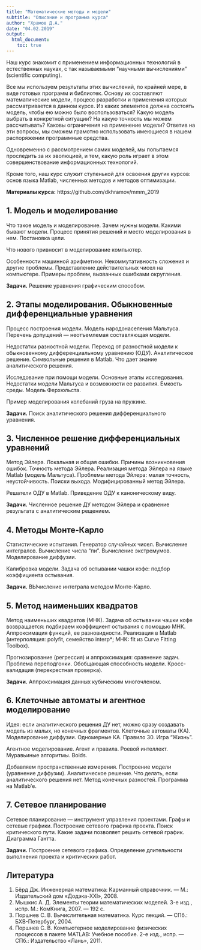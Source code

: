 ```yaml
---
title: "Математические методы и модели"
subtitle: "Описание и программа курса"
author: "Храмов Д.А."
date: "04.02.2019"
output: 
  html_document:
    toc: true
---
```


Наш курс знакомит с применением информационных технологий в естественных науках, с так называемыми "научными вычислениями" (scientific computing).

Все мы используем результаты этих вычислений, по крайней мере, в виде готовых программ и библиотек. Основу их составляют математические модели, процесс разработки и применения которых рассматривается в данном курсе. Из каких элементов должна состоять модель, чтобы ею можно было воспользоваться? Какую модель выбрать в конкретной ситуации? На какую точность мы можем рассчитывать? Каковы ограничения на применение модели? Ответив на эти вопросы, мы сможем грамотно использовать имеющиеся в нашем распоряжении программные средства.

Одновременно с рассмотрением самих моделей, мы попытаемся проследить за их эволюцией, и тем, какую роль играет в этом совершенствование информационных технологий.

Кроме того, наш курс служит ступенькой для освоения других курсов: основ языка Matlab, численных методов и методов оптимизации.

**Материалы курса:** https://github.com/dkhramov/mmm_2019


## 1. Модель и моделирование

Что такое модель и моделирование. Зачем нужны модели. Какими бывают модели. 
Процесс принятия решений и место моделирования в нем. Постановка цели.

Что нового привносит в моделирование компьютер.

Особенности машинной арифметики. Некоммутативность сложения и другие проблемы. Представление действительных чисел на компьютере. Примеры проблем, вызванных ошибками округления.

**Задачи.** Решение уравнения графическим способом.


## 2. Этапы моделирования. Обыкновенные дифференциальные уравнения

Процесс построения модели. Модель народонаселения Мальтуса. Перечень допущений — неотъемлемая составляющая модели. 

Недостатки разностной модели. Переход от разностной модели к обыкновенному дифференциальному уравнению (ОДУ). Аналитическое решение. Символьные решения в Matlab. Что дает знание аналитического решения.

Исследование при помощи модели. Основные этапы исследования. Недостатки модели Мальтуса и возможности ее развития. Емкость среды. Модель Ферхюльста.

Пример моделирования колебаний груза на пружине.

**Задачи.** Поиск аналитического решения дифференциального уравнения.


## 3. Численное решение дифференциальных уравнений

Метод Эйлера. Локальная и общая ошибки. Причины возникновения ошибок. Точность метода Эйлера. Реализация метода Эйлера на языке Matlab (модель Мальтуса). Проблемы метода Эйлера: малая точность, неустойчивость. Поиски выхода. Модифицированный метод Эйлера.

Решатели ОДУ в Matlab. Приведение ОДУ к каноническому виду.

**Задачи.** Численное решение ДУ методом Эйлера и сравнение результата с аналитическим рещением.


## 4. Методы Монте-Карло

Статистические испытания. Генератор случайных чисел. Вычисление интегралов. Вычисление числа "пи". Вычисление экстремумов. Моделирование диффузии. 

Калибровка модели. Задача об остывании чашки кофе: подбор коэффициента остывания.

**Задачи.** ВЫчисление интеграла методом Монте-Карло.


## 5. Метод наименьших квадратов

Метод наименьших квадратов (МНК). Задача об остывании чашки кофе возвращается: подбираем коэффициент остывания с помощью МНК. Аппроксимация функций, ее разновидности. Реализация в Matlab (интерполяция: polyfit, семейство interp*; МНК: fit из Curve Fitting Toolbox).

Прогнозирование (регрессия) и аппроксимация: сравнение задач. Проблема переподгонки. Обобщающая способность модели. Кросс-валидация (перекрестная проверка).

**Задачи.** Аппроксимация данных кубическим многочленом.


## 6. Клеточные автоматы и агентное моделирование

Идея: если аналитического решения ДУ нет, можно сразу создавать модель из малых, но конечных фрагментов. Клеточные автоматы (КА). Моделирование диффузии. Одномерные КА. Правило 30. Игра "Жизнь".

Агентное моделирование. Агент и правила. Роевой интеллект. Муравьиные алгоритмы. Boids.

Добавляем пространственные измерения. Построение модели (уравнение диффузии). Аналитическое решение. Что делать, если аналитического решения нет. Метод конечных разностей. Программа на Matlab'е. 


## 7. Сетевое планирование

Сетевое планирование — инструмент управления проектами. Графы и сетевые графики. Построение сетевого графика проекта. Поиск критического пути. Какие задачи позволяет решить сетевой график. Диаграмма Гантта.

**Задачи.** Построение сетевого графика. Определение длительности выполнения проекта и критических работ.


## Литература

1. Бёрд Дж. Инженерная математика: Карманный справочник. — М.: Издательский дом «Додэка-ХХI», 2008.
2. Мышкис А. Д. Элементы теории математических моделей. 3-е изд., испр. М.: КомКнига, 2007. — 192 с.
3. Поршнев С. В. Вычислительная математика. Курс лекций. — СПб.: БХВ-Петербург, 2004.
4. Поршнев С. В. Компьютерное моделирование физических процессов в пакете MATLAB: Учебное пособие. 2-е изд., испр. — СПб.: Издательство «Лань», 2011.
